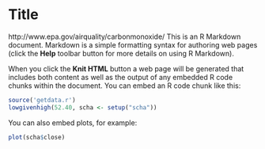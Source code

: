 Title
========================================================
http://www.epa.gov/airquality/carbonmonoxide/
This is an R Markdown document. Markdown is a simple formatting syntax for authoring web pages (click the **Help** toolbar button for more details on using R Markdown).

When you click the **Knit HTML** button a web page will be generated that includes both content as well as the output of any embedded R code chunks within the document. You can embed an R code chunk like this:

```r
source('getdata.r')
lowgivenhigh(52.40, scha <- setup("scha"))

```

You can also embed plots, for example:

```r
plot(scha$close)
```

